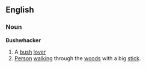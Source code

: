 ==English==
=== Noun ===
'''Bushwhacker'''
# A [[bush]] [[lover]]
# [[Person]] [[walk]]ing through the [[woods]] with a big [[stick]].